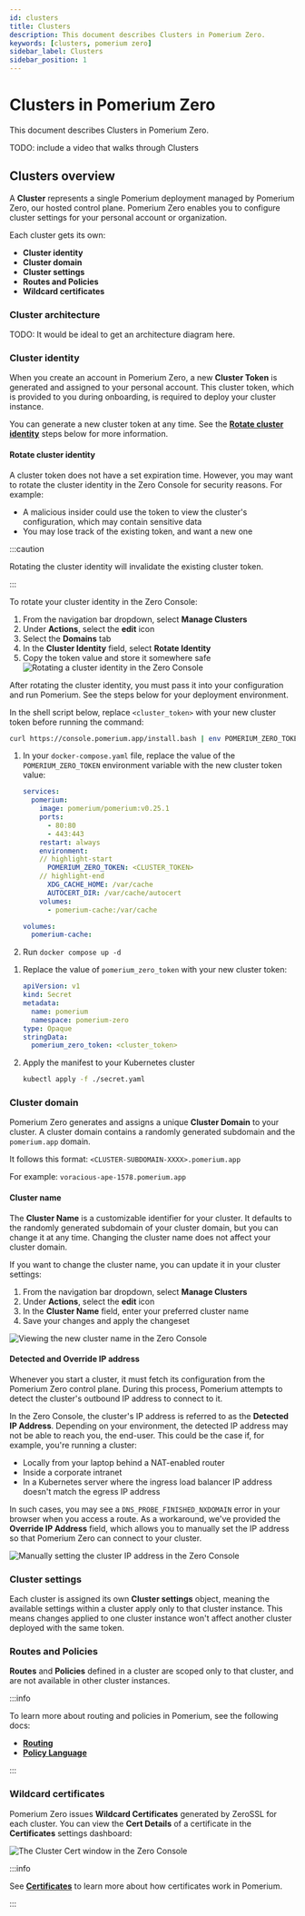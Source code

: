 ```yaml
---
id: clusters
title: Clusters
description: This document describes Clusters in Pomerium Zero.
keywords: [clusters, pomerium zero]
sidebar_label: Clusters
sidebar_position: 1
---
```



# Clusters in Pomerium Zero

This document describes Clusters in Pomerium Zero.

TODO: include a video that walks through Clusters

## Clusters overview

A **Cluster** represents a single Pomerium deployment managed by Pomerium Zero, our hosted control plane. Pomerium Zero enables you to configure cluster settings for your personal account or organization.

Each cluster gets its own:

- **Cluster identity**
- **Cluster domain**
- **Cluster settings**
- **Routes and Policies**
- **Wildcard certificates**

### Cluster architecture

TODO: It would be ideal to get an architecture diagram here.

### Cluster identity

When you create an account in Pomerium Zero, a new **Cluster Token** is generated and assigned to your personal account. This cluster token, which is provided to you during onboarding, is required to deploy your cluster instance.

You can generate a new cluster token at any time. See the [**Rotate cluster identity**](#rotate-cluster-identity) steps below for more information.

#### Rotate cluster identity

A cluster token does not have a set expiration time. However, you may want to rotate the cluster identity in the Zero Console for security reasons. For example:

- A malicious insider could use the token to view the cluster's configuration, which may contain sensitive data
- You may lose track of the existing token, and want a new one

:::caution

Rotating the cluster identity will invalidate the existing cluster token.

:::

To rotate your cluster identity in the Zero Console:

1. From the navigation bar dropdown, select **Manage Clusters**
1. Under **Actions**, select the **edit** icon
1. Select the **Domains** tab
1. In the **Cluster Identity** field, select **Rotate Identity**
1. Copy the token value and store it somewhere safe ![Rotating a cluster identity in the Zero Console](./img/clusters/pz-rotate-cluster-identity.gif)

After rotating the cluster identity, you must pass it into your configuration and run Pomerium. See the steps below for your deployment environment.

<Tabs>
<TabItem value="linux" label="Linux">

In the shell script below, replace `<cluster_token>` with your new cluster token before running the command:

```bash
curl https://console.pomerium.app/install.bash | env POMERIUM_ZERO_TOKEN=<cluster_token> bash -s install
```

</TabItem>
<TabItem value="docker" label="Docker">

1. In your `docker-compose.yaml` file, replace the value of the `POMERIUM_ZERO_TOKEN` environment variable with the new cluster token value:

   ```yaml title="docker-compose.yaml"
   services:
     pomerium:
       image: pomerium/pomerium:v0.25.1
       ports:
         - 80:80
         - 443:443
       restart: always
       environment:
       // highlight-start
         POMERIUM_ZERO_TOKEN: <CLUSTER_TOKEN>
       // highlight-end
         XDG_CACHE_HOME: /var/cache
         AUTOCERT_DIR: /var/cache/autocert
       volumes:
         - pomerium-cache:/var/cache

   volumes:
     pomerium-cache:
   ```

1. Run `docker compose up -d`

</TabItem>
<TabItem value="kubernetes" label="Kubernetes">

1. Replace the value of `pomerium_zero_token` with your new cluster token:
   ```yaml
   apiVersion: v1
   kind: Secret
   metadata:
     name: pomerium
     namespace: pomerium-zero
   type: Opaque
   stringData:
     pomerium_zero_token: <cluster_token>
   ```
1. Apply the manifest to your Kubernetes cluster
   ```bash
   kubectl apply -f ./secret.yaml
   ```

</TabItem>
</Tabs>

### Cluster domain

Pomerium Zero generates and assigns a unique **Cluster Domain** to your cluster. A cluster domain contains a randomly generated subdomain and the `pomerium.app` domain.

It follows this format: `<CLUSTER-SUBDOMAIN-XXXX>.pomerium.app`

For example: `voracious-ape-1578.pomerium.app`

#### Cluster name

The **Cluster Name** is a customizable identifier for your cluster. It defaults to the randomly generated subdomain of your cluster domain, but you can change it at any time. Changing the cluster name does not affect your cluster domain.

If you want to change the cluster name, you can update it in your cluster settings:

1. From the navigation bar dropdown, select **Manage Clusters**
1. Under **Actions**, select the **edit** icon
1. In the **Cluster Name** field, enter your preferred cluster name
1. Save your changes and apply the changeset

![Viewing the new cluster name in the Zero Console](./img/clusters/cluster-name-table.png)

#### Detected and Override IP address

Whenever you start a cluster, it must fetch its configuration from the Pomerium Zero control plane. During this process, Pomerium attempts to detect the cluster's outbound IP address to connect to it.

In the Zero Console, the cluster's IP address is referred to as the **Detected IP Address**. Depending on your environment, the detected IP address may not be able to reach you, the end-user. This could be the case if, for example, you're running a cluster:

- Locally from your laptop behind a NAT-enabled router
- Inside a corporate intranet
- In a Kubernetes server where the ingress load balancer IP address doesn't match the egress IP address

In such cases, you may see a `DNS_PROBE_FINISHED_NXDOMAIN` error in your browser when you access a route. As a workaround, we've provided the **Override IP Address** field, which allows you to manually set the IP address so that Pomerium Zero can connect to your cluster.

![Manually setting the cluster IP address in the Zero Console](./img/clusters/cluster-ip-address-settings.png)

### Cluster settings

Each cluster is assigned its own **Cluster settings** object, meaning the available settings within a cluster apply only to that cluster instance. This means changes applied to one cluster instance won't affect another cluster deployed with the same token.

### Routes and Policies

**Routes** and **Policies** defined in a cluster are scoped only to that cluster, and are not available in other cluster instances.

:::info

To learn more about routing and policies in Pomerium, see the following docs:

- [**Routing**](/docs/capabilities/routing)
- [**Policy Language**](/docs/capabilities/ppl)

:::

### Wildcard certificates

Pomerium Zero issues **Wildcard Certificates** generated by ZeroSSL for each cluster. You can view the **Cert Details** of a certificate in the **Certificates** settings dashboard:

![The Cluster Cert window in the Zero Console](./img/certificates/cluster-cert-details.png)

:::info

See [**Certificates**](/docs/concepts/certificates) to learn more about how certificates work in Pomerium.

:::
